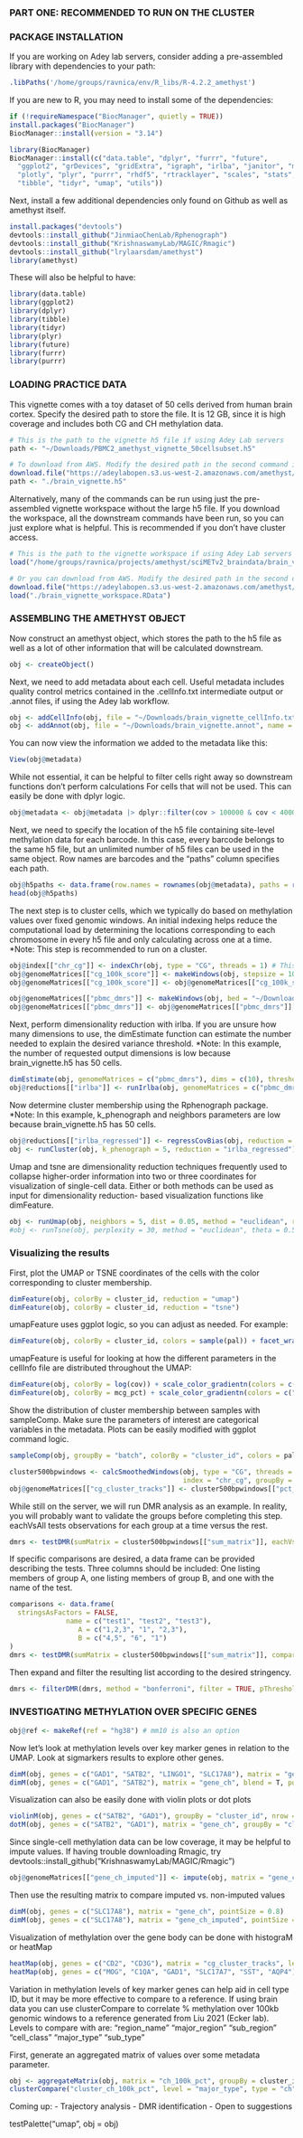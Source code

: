 ### PART ONE: RECOMMENDED TO RUN ON THE CLUSTER ###
########################################################################################################
### PACKAGE INSTALLATION ###
If you are working on Adey lab servers, consider adding a pre-assembled library with dependencies to your path:

```r
.libPaths('/home/groups/ravnica/env/R_libs/R-4.2.2_amethyst')
```

If you are new to R, you may need to install some of the dependencies:
```r
if (!requireNamespace("BiocManager", quietly = TRUE))
install.packages("BiocManager")
BiocManager::install(version = "3.14")

library(BiocManager)
BiocManager::install(c("data.table", "dplyr", "furrr", "future", 
  "ggplot2", "grDevices", "gridExtra", "igraph", "irlba", "janitor", "methods", 
  "plotly", "plyr", "purrr", "rhdf5", "rtracklayer", "scales", "stats", "stringr", 
  "tibble", "tidyr", "umap", "utils"))
```

Next, install a few additional dependencies only found on Github as well as amethyst itself.

```r
install.packages("devtools")
devtools::install_github("JinmiaoChenLab/Rphenograph")
devtools::install_github("KrishnaswamyLab/MAGIC/Rmagic")
devtools::install_github("lrylaarsdam/amethyst")
library(amethyst)
```

These will also be helpful to have:

```r
library(data.table)
library(ggplot2)
library(dplyr)
library(tibble)
library(tidyr)
library(plyr)
library(future)
library(furrr)
library(purrr)
```

########################################################################################################
### LOADING PRACTICE DATA ###

This vignette comes with a toy dataset of 50 cells derived from human brain cortex. Specify the desired path to store the file. It is 12 GB, since it is high coverage and includes both CG and CH methylation data.

```r
# This is the path to the vignette h5 file if using Adey Lab servers
path <- "~/Downloads/PBMC2_amethyst_vignette_50cellsubset.h5" 

# To download from AWS. Modify the desired path in the second command if you don't want it in the working directory.
download.file("https://adeylabopen.s3.us-west-2.amazonaws.com/amethyst/brain_vignette.h5", "brain_vignette.h5", method = "curl") 
path <- "./brain_vignette.h5"
```

Alternatively, many of the commands can be run using just the pre-assembled vignette workspace without the large h5 file. If you download the workspace, all the downstream commands have been run, so you can just explore what is helpful. This is recommended if you don't have cluster access.

```r
# This is the path to the vignette workspace if using Adey Lab servers
load("/home/groups/ravnica/projects/amethyst/sciMETv2_braindata/brain_vignette_workspace.RData") 

# Or you can download from AWS. Modify the desired path in the second command if you don't want it in the working directory.
download.file("https://adeylabopen.s3.us-west-2.amazonaws.com/amethyst/brain_vignette_workspace.RData", "brain_vignette_workspace.RData", method = "curl") 
load("./brain_vignette_workspace.RData")
```

########################################################################################################
### ASSEMBLING THE AMETHYST OBJECT ###

Now construct an amethyst object, which stores the path to the h5 file as well as a lot of other information that will be calculated downstream.

```r
obj <- createObject()
```

Next, we need to add metadata about each cell. Useful metadata includes quality control metrics contained in the .cellInfo.txt intermediate output or .annot files, if using the Adey lab workflow.

```r
obj <- addCellInfo(obj, file = "~/Downloads/brain_vignette_cellInfo.txt")
obj <- addAnnot(obj, file = "~/Downloads/brain_vignette.annot", name = "method") 
```

You can now view the information we added to the metadata like this:

```r
View(obj@metadata)
```

While not essential, it can be helpful to filter cells right away so downstream functions don't perform calculations
For cells that will not be used. This can easily be done with dplyr logic.

```r

obj@metadata <- obj@metadata |> dplyr::filter(cov > 100000 & cov < 40000000)
```

Next, we need to specify the location of the h5 file containing site-level methylation data for each barcode. In this case, every barcode belongs to the same h5 file, but an unlimited number of h5 files can be used in the same object. Row names are barcodes and the "paths" column specifies each path.

```r
obj@h5paths <- data.frame(row.names = rownames(obj@metadata), paths = rep(path, length(rownames(obj@metadata))))
head(obj@h5paths)
```

The next step is to cluster cells, which we typically do based on methylation values over fixed genomic windows. 
An initial indexing helps reduce the computational load by determining the locations corresponding to each chromosome in every h5 file and only calculating across one at a time.
*Note: This step is recommended to run on a cluster.

```r
obj@index[["chr_cg"]] <- indexChr(obj, type = "CG", threads = 1) # This would usually take place with a lot more threads
obj@genomeMatrices[["cg_100k_score"]] <- makeWindows(obj, stepsize = 100000, type = "CG", metric = "score", threads = 1, index = "chr_cg", nmin = 2, species = "human")
obj@genomeMatrices[["cg_100k_score"]] <- obj@genomeMatrices[["cg_100k_score"]][rowSums(!is.na(obj@genomeMatrices[["cg_100k_score"]])) >= 40, ]

obj@genomeMatrices[["pbmc_dmrs"]] <- makeWindows(obj, bed = "~/Downloads/pbmc_dmr.bed", type = "CG", metric = "score", threads = 1, index = "chr_cg", nmin = 2, species = "human")
obj@genomeMatrices[["pbmc_dmrs"]] <- obj@genomeMatrices[["pbmc_dmrs"]][rowSums(!is.na(obj@genomeMatrices[["pbmc_dmrs"]])) >= 20, ]

```

Next, perform dimensionality reduction with irlba. If you are unsure how many dimensions to use, the dimEstimate function can estimate the number needed to explain the desired variance threshold.
*Note: In this example, the number of requested output dimensions is low because brain_vignette.h5 has 50 cells. 

```r
dimEstimate(obj, genomeMatrices = c("pbmc_dmrs"), dims = c(10), threshold = 0.95)
obj@reductions[["irlba"]] <- runIrlba(obj, genomeMatrices = c("pbmc_dmrs"), dims = c(8), replaceNA = c(0))
```

Now determine cluster membership using the Rphenograph package.
*Note: In this example, k_phenograph and neighbors parameters are low because brain_vignette.h5 has 50 cells.

```r
obj@reductions[["irlba_regressed"]] <- regressCovBias(obj, reduction = "irlba")
obj <- runCluster(obj, k_phenograph = 5, reduction = "irlba_regressed") # consider increasing k_phenograph to 50 for larger datasets
```

Umap and tsne are dimensionality reduction techniques frequently used to collapse higher-order information into two or three
coordinates for visualization of single-cell data. Either or both methods can be used as input for dimensionality reduction-
based visualization functions like dimFeature. 

```r
obj <- runUmap(obj, neighbors = 5, dist = 0.05, method = "euclidean", reduction = "irlba_regressed") 
#obj <- runTsne(obj, perplexity = 30, method = "euclidean", theta = 0.5, reduction = "irlba_regressed") 
```

### Visualizing the results ###
First, plot the UMAP or TSNE coordinates of the cells with the color corresponding to cluster membership.

```r
dimFeature(obj, colorBy = cluster_id, reduction = "umap")
dimFeature(obj, colorBy = cluster_id, reduction = "tsne")
```

umapFeature uses ggplot logic, so you can adjust as needed. For example:

```r
dimFeature(obj, colorBy = cluster_id, colors = sample(pal)) + facet_wrap(vars(batch)) # Batch is made up to illustrate function utility
```

umapFeature is useful for looking at how the different parameters in the cellInfo file are distributed throughout the UMAP:

```r
dimFeature(obj, colorBy = log(cov)) + scale_color_gradientn(colors = c("black", "turquoise", "gold", "red")) # no coverage bias!
dimFeature(obj, colorBy = mcg_pct) + scale_color_gradientn(colors = c("black", "turquoise", "gold", "red")) 
```

Show the distribution of cluster membership between samples with sampleComp. Make sure the parameters of interest are categorical variables in the metadata. Plots can be easily modified with ggplot command logic.

```r
sampleComp(obj, groupBy = "batch", colorBy = "cluster_id", colors = pal) 
```



```r
cluster500bpwindows <- calcSmoothedWindows(obj, type = "CG", threads = 1, step = 500, species = "human", 
                                           index = "chr_cg", groupBy = "cluster_id", returnSumMatrix = T, returnPctMatrix = T)
obj@genomeMatrices[["cg_cluster_tracks"]] <- cluster500bpwindows[["pct_matrix"]]
```

While still on the server, we will run DMR analysis as an example. In reality, you will probably want to validate the groups before completing this step.
eachVsAll tests observations for each group at a time versus the rest.

```r
dmrs <- testDMR(sumMatrix = cluster500bpwindows[["sum_matrix"]], eachVsAll = TRUE, nminTotal = 5, nminGroup = 5)
```

If specific comparisons are desired, a data frame can be provided describing the tests. Three columns should be included: One listing members of group A, one listing members of group B, and one with the name of the test.

```r
comparisons <- data.frame(
  stringsAsFactors = FALSE,
              name = c("test1", "test2", "test3"),
                 A = c("1,2,3", "1", "2,3"),
                 B = c("4,5", "6", "1")
)
dmrs <- testDMR(sumMatrix = cluster500bpwindows[["sum_matrix"]], comparisons = comparisons, nminTotal = 5, nminGroup = 5)
```

Then expand and filter the resulting list according to the desired stringency.

```r
dmrs <- filterDMR(dmrs, method = "bonferroni", filter = TRUE, pThreshold = 0.01, logThreshold = 2)
```

########################################################################################################
### INVESTIGATING METHYLATION OVER SPECIFIC GENES ### 


```r
obj@ref <- makeRef(ref = "hg38") # mm10 is also an option
```

Now let's look at methylation levels over key marker genes in relation to the UMAP.
Look at sigmarkers results to explore other genes.

```r
dimM(obj, genes = c("GAD1", "SATB2", "LINGO1", "SLC17A8"), matrix = "gene_ch") 
dimM(obj, genes = c("GAD1", "SATB2"), matrix = "gene_ch", blend = T, pointSize = 0.8) # these two are pretty mutually exclusive
```

Visualization can also be easily done with violin plots or dot plots

```r
violinM(obj, genes = c("SATB2", "GAD1"), groupBy = "cluster_id", nrow = 2, matrix = "gene_ch")
dotM(obj, genes = c("SATB2", "GAD1"), matrix = "gene_ch", groupBy = "cluster_id")
```

Since single-cell methylation data can be low coverage, it may be helpful to impute values.
If having trouble downloading Rmagic, try devtools::install_github("KrishnaswamyLab/MAGIC/Rmagic")

```r
obj@genomeMatrices[["gene_ch_imputed"]] <- impute(obj, matrix = "gene_ch", replaceNA = "mch_pct") 
```

Then use the resulting matrix to compare imputed vs. non-imputed values

```r
dimM(obj, genes = c("SLC17A8"), matrix = "gene_ch", pointSize = 0.8)
dimM(obj, genes = c("SLC17A8"), matrix = "gene_ch_imputed", pointSize = 0.8) 
```

Visualization of methylation over the gene body can be done with histograM or heatMap

```r
heatMap(obj, genes = c("CD2", "CD3G"), matrix = "cg_cluster_tracks", legend = F)
heatMap(obj, genes = c("MOG", "C1QA", "GAD1", "SLC17A7", "SST", "AQP4"), matrix = "cg_cluster_tracks", nrow = 3, removeNA = F) 
```

Variation in methylation levels of key marker genes can help aid in cell type ID, but it may be more effective to compare to a reference. If using brain data you can use clusterCompare to correlate % methylation over 100kb genomic windows to a reference generated from Liu 2021 (Ecker lab). Levels to compare with are:
"region_name"  "major_region" "sub_region"   "cell_class"   "major_type"   "sub_type" 

First, generate an aggregated matrix of values over some metadata parameter.

```r
obj <- aggregateMatrix(obj, matrix = "ch_100k_pct", groupBy = cluster_id, name = "cluster_ch_100k_pct") # Already added if using /home/groups/ravnica/projects/amethyst/sciMETv2_braindata/brain_vignette_workspace.RData
clusterCompare("cluster_ch_100k_pct", level = "major_type", type = "ch", n = 5) # Correlation very low because it is human vs. mouse. Still working on this
```

Coming up:
- Trajectory analysis
- DMR identification
- Open to suggestions



testPalette("umap", obj = obj)



